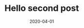 ---
title: Hello second post
slug: second
date: 2020-04-01
postImage: ./images/surfing.jpg
description: hi, i am seo description
---